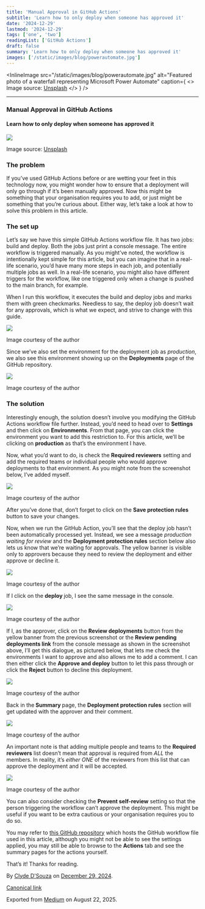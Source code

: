 ```yaml
---
title: 'Manual Approval in GitHub Actions'
subtitle: 'Learn how to only deploy when someone has approved it'
date: '2024-12-29'
lastmod: '2024-12-29'
tags: ['one', 'two']
readingList: ['GitHub Actions']
draft: false
summary: 'Learn how to only deploy when someone has approved it'
images: ['/static/images/blog/powerautomate.jpg']
---
```


<InlineImage
  src="/static/images/blog/powerautomate.jpg"
  alt="Featured photo of a waterfall representing Microsoft Power Automate"
  caption={
    <>
      Image source: <a href="https://unsplash.com/photos/waAAaeC9hns">Unsplash</a>
    </>
  }
/>

---

### Manual Approval in GitHub Actions

#### Learn how to only deploy when someone has approved it

![](https://cdn-images-1.medium.com/max/800/1*qrHb7HXyjIoqqjjZUiAlzA.jpeg)

Image source: [Unsplash](https://unsplash.com/photos/a-man-riding-a-bike-down-a-lush-green-field-4KWR4Ltgjp0)

### The problem

If you’ve used GitHub Actions before or are wetting your feet in this technology now, you might wonder how to ensure that a deployment will only go through if it’s been manually approved. Now this might be something that your organisation requires you to add, or just might be something that you’re curious about. Either way, let’s take a look at how to solve this problem in this article.

### The set up

Let’s say we have this simple GitHub Actions workflow file. It has two jobs: build and deploy. Both the jobs just print a console message. The entire workflow is triggered manually. As you might’ve noted, the workflow is intentionally kept simple for this article, but you can imagine that in a real-life scenario, you’d have many more steps in each job, and potentially multiple jobs as well. In a real-life scenario, you might also have different triggers for the workflow, like one triggered only when a change is pushed to the main branch, for example.

When I run this workflow, it executes the build and deploy jobs and marks them with green checkmarks. Needless to say, the deploy job doesn’t wait for any approvals, which is what we expect, and strive to change with this guide.

![](https://cdn-images-1.medium.com/max/800/1*w7oGbrMO1OAv22spUGQ00g.png)

Image courtesy of the author

Since we’ve also set the environment for the deployment job as _production_, we also see this environment showing up on the **Deployments** page of the GitHub repository.

![](https://cdn-images-1.medium.com/max/800/1*Cpbsl-FdYt7spWHxjjFh2Q.png)

Image courtesy of the author

### The solution

Interestingly enough, the solution doesn’t involve you modifying the GitHub Actions workflow file further. Instead, you’d need to head over to **Settings** and then click on **Environments**. From that page, you can click the environment you want to add this restriction to. For this article, we’ll be clicking on **production** as that’s the environment I have.

Now, what you’d want to do, is check the **Required reviewers** setting and add the required teams or individual people who would approve deployments to that environment. As you might note from the screenshot below, I’ve added myself.

![](https://cdn-images-1.medium.com/max/800/1*dUAaPKOW3U1LwNMxCw3cog.png)

Image courtesy of the author

After you’ve done that, don’t forget to click on the **Save protection rules** button to save your changes.

Now, when we run the GitHub Action, you’ll see that the deploy job hasn’t been automatically processed yet. Instead, we see a message _production waiting for review_ and the **Deployment protection rules** section below also lets us know that we’re waiting for approvals. The yellow banner is visible only to approvers because they need to review the deployment and either approve or decline it.

![](https://cdn-images-1.medium.com/max/800/1*OQDVoXsazR4wtvhgeNhyLw.png)

Image courtesy of the author

If I click on the **deploy&#x20;**&#x6A;ob, I see the same message in the console.

![](https://cdn-images-1.medium.com/max/800/1*MHurgV9VpJ61hBHUJjn8Zg.png)

Image courtesy of the author

If I, as the approver, click on the **Review deployments** button from the yellow banner from the previous screenshot or the **Review pending deployments link** from the console message as shown in the screenshot above, I’ll get this dialogue, as pictured below, that lets me check the environments I want to approve and also allows me to add a comment. I can then either click the **Approve and deploy** button to let this pass through or click the **Reject** button to decline this deployment.

![](https://cdn-images-1.medium.com/max/800/1*d4_RXSdmre1Buni_DFpNhA.png)

Image courtesy of the author

Back in th&#x65;**&#x20;Summary&#x20;**&#x70;age, the **Deployment protection rules** section will get updated with the approver and their comment.

![](https://cdn-images-1.medium.com/max/800/1*Rp5J5cQHph7zxNUnmQDeYw.png)

Image courtesy of the author

An important note is that adding multiple people and teams to the **Required reviewers** list doesn’t mean that approval is required from _ALL_ the members. In reality, it’s _either ONE_ of the reviewers from this list that can approve the deployment and it will be accepted.

![](https://cdn-images-1.medium.com/max/800/1*10yL6QZeWzI4VfOs6zfRgA.png)

Image courtesy of the author

You can also consider checking the **Prevent self-review** setting so that the person triggering the workflow can’t approve the deployment. This might be useful if you want to be extra cautious or your organisation requires you to do so.

You may refer to [this GitHub repository](https://github.com/ClydeDz/github-actions-deploy-approve) which hosts the GitHub workflow file used in this article, although you might not be able to see the settings applied, you may still be able to browse to the **Actions** tab and see the summary pages for the actions yourself.

That’s it! Thanks for reading.

By [Clyde D'Souza](https://medium.com/@clydedz) on [December 29, 2024](https://medium.com/p/64c90f53cf81).

[Canonical link](https://medium.com/@clydedz/manual-approval-in-github-actions-64c90f53cf81)

Exported from [Medium](https://medium.com) on August 22, 2025.
